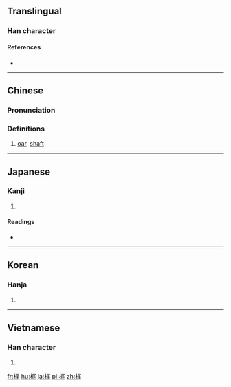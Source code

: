 ==Translingual==

===Han character===
{{Han char|rn=75|rad=木|as=07|sn=11|four=|canj=DSHU|ids=⿰木尾}}

====References====
* {{Han ref|kx=0531.100|dkj=14889|dj=0919.110|hdz=21221.090|uh=68B6|ud=26806}}

----

==Chinese==
{{zh-forms}}

===Pronunciation===
{{zh-pron
|m=wěi
|c=mei5
|mc=
|oc=
|ma=
|cat=n
}}

===Definitions===
# [[oar]], [[shaft]]

----

==Japanese==

===Kanji===
{{ja-kanji|grade=|rs=木07}}

# {{defn|lang=ja|sort=木07}}

====Readings====
* {{ja-readings|on=[[び]] (bi)|kun=[[こずえ]] (kozue), [[かじ]] (kaji)}}

----

==Korean==

===Hanja===
{{ko-hanja|hangeul=미|eumhun=|rv=mi|mr=mi|y=mi}}

# {{defn|lang=ko|sort=木07}}

----

==Vietnamese==

===Han character===
{{vi-readings|rs=木07| hanviet = vả}}

# {{defn|lang=vi|sort=木07}}

[[fr:梶]]
[[hu:梶]]
[[ja:梶]]
[[pl:梶]]
[[zh:梶]]